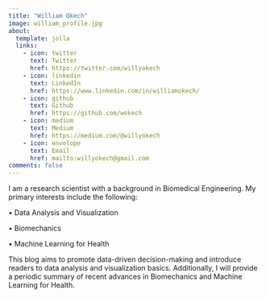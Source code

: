 ```yaml
---
title: "William Okech"
image: william_profile.jpg
about:
  template: jolla
  links:
    - icon: twitter
      text: Twitter
      href: https://twitter.com/willyokech
    - icon: linkedin
      text: LinkedIn
      href: https://www.linkedin.com/in/williamokech/
    - icon: github
      text: Github
      href: https://github.com/wokech
    - icon: medium
      text: Medium
      href: https://medium.com/@willyokech
    - icon: envelope
      text: Email
      href: mailto:willyokech@gmail.com
comments: false
---
```


::: {#hero-heading style="text-align:left"}
I am a research scientist with a background in Biomedical Engineering. My primary interests include the following:

• Data Analysis and Visualization

• Biomechanics

• Machine Learning for Health

This blog aims to promote data-driven decision-making and introduce readers to data analysis and visualization basics. Additionally, I will provide a periodic summary of recent advances in Biomechanics and Machine Learning for Health.
:::
